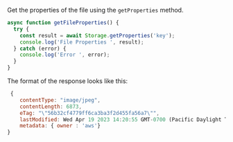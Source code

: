 Get the properties of the file using the `getProperties` method.

```js
async function getFileProperties() {
  try {
    const result = await Storage.getProperties('key');
    console.log('File Properties ', result);
  } catch (error) {
    console.log('Error ', error);
  }
}
```

The format of the response looks like this:

```js
 {
    contentType: "image/jpeg",
    contentLength: 6873,
    eTag: "\"56b32cf4779ff6ca3ba3f2d455fa56a7\"",
    lastModified: Wed Apr 19 2023 14:20:55 GMT-0700 (Pacific Daylight Time) {},
    metadata: { owner : 'aws'}
}

```
